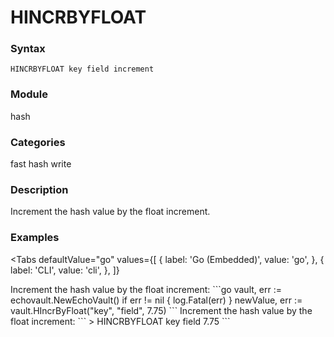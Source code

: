 
# HINCRBYFLOAT

### Syntax
```
HINCRBYFLOAT key field increment
```

### Module
<span className="acl-category">hash</span>

### Categories 
<span className="acl-category">fast</span>
<span className="acl-category">hash</span>
<span className="acl-category">write</span>

### Description 
Increment the hash value by the float increment.

### Examples

<Tabs
  defaultValue="go"
  values={[
    { label: 'Go (Embedded)', value: 'go', },
    { label: 'CLI', value: 'cli', },
  ]}
>
  <TabItem value="go">
    Increment the hash value by the float increment:
    ```go
    vault, err := echovault.NewEchoVault()
    if err != nil {
      log.Fatal(err)
    }
    newValue, err := vault.HIncrByFloat("key", "field", 7.75)
    ```
  </TabItem>
  <TabItem value="cli">
    Increment the hash value by the float increment:
    ```
    > HINCRBYFLOAT key field 7.75
    ```
  </TabItem>
</Tabs>
